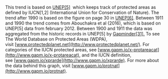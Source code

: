 This trend is based on [UNEP[5]](https://protectedplanet.net/)  which keeps track of protected areas as defined by IUCN[1,2] (International Union for Conservation of Nature). The trend after 1990 is based on the figure on page 30 in [UNEP[6]](http://gapm.io/xprotp16). Between 1911 and 1990 the trend comes from Abouchakra et al (2016), which is based on UNEP[5] data from february 2012. Between 1900 and 1911 the data was aggregated from the historic records in UNEP[5] by [Gapminder[31].](http://gapm.io/protnat) To see The World Database on Protected Areas (WDPA), visit [www.protectedplanet.net](http://www.protectedplanet.net/). For categories of the IUCN protected areas, see [www.gapm.io/x-protareacat](http://www.gapm.io/x-protareacat), and the IUCN definition, see [www.gapm.io/xprarde](http://www.gapm.io/xprarde). For more about the data behind this graph, visit [www.gapm.io/protnat](http://www.gapm.io/protnat).